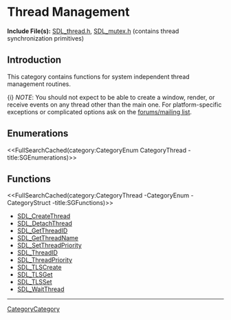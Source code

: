 = Thread Management =
'''Include File(s):'''  [http://hg.libsdl.org/SDL/file/default/include/SDL_thread.h SDL_thread.h], [http://hg.libsdl.org/SDL/file/default/include/SDL_mutex.h SDL_mutex.h] (contains thread synchronization primitives)


== Introduction ==
This category contains functions for system independent thread management routines.

{i} ''NOTE'': You should not expect to be able to create a window, render, or receive events on any thread other than the main one.  For platform-specific exceptions or complicated options ask on the <!-- [http://lists.libsdl.org/listinfo.cgi/sdl-libsdl.org mailing list] or [http://forums.libsdl.org/viewtopic.php?t=5973 forum] --> [https://discourse.libsdl.org/ forums/mailing list].

== Enumerations ==
<<FullSearchCached(category:CategoryEnum CategoryThread -title:SGEnumerations)>>

<!-- #Remove this line and the ## below to use this markup if it becomes relevant to this category -->
<!-- #== Structures == -->
<!-- #<<FullSearchCached(category:CategoryStruct CategoryThread -title:SGStructures)>> -->
== Functions ==
<<FullSearchCached(category:CategoryThread -CategoryEnum -CategoryStruct -title:SGFunctions)>>

<!-- BEGIN CATEGORY LIST -->
* [[SDL_CreateThread]]
* [[SDL_DetachThread]]
* [[SDL_GetThreadID]]
* [[SDL_GetThreadName]]
* [[SDL_SetThreadPriority]]
* [[SDL_ThreadID]]
* [[SDL_ThreadPriority]]
* [[SDL_TLSCreate]]
* [[SDL_TLSGet]]
* [[SDL_TLSSet]]
* [[SDL_WaitThread]]
<!-- END CATEGORY LIST -->
----
[[CategoryCategory]]
